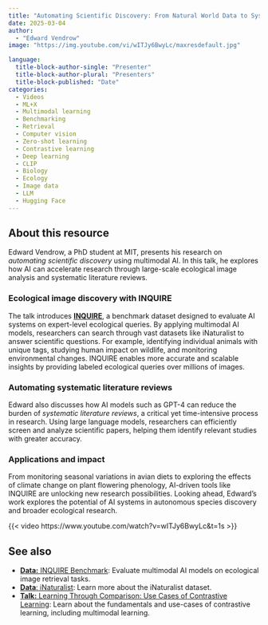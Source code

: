 ```yaml
---
title: "Automating Scientific Discovery: From Natural World Data to Systematic Literature Reviews"
date: 2025-03-04
author: 
  - "Edward Vendrow"
image: "https://img.youtube.com/vi/wITJy6BwyLc/maxresdefault.jpg"  

language: 
  title-block-author-single: "Presenter"
  title-block-author-plural: "Presenters"
  title-block-published: "Date"
categories:
  - Videos
  - ML+X
  - Multimodal learning
  - Benchmarking
  - Retrieval
  - Computer vision
  - Zero-shot learning
  - Contrastive learning
  - Deep learning
  - CLIP
  - Biology
  - Ecology
  - Image data
  - LLM
  - Hugging Face
---
```

## About this resource
Edward Vendrow, a PhD student at MIT, presents his research on *automating scientific discovery* using multimodal AI. In this talk, he explores how AI can accelerate research through large-scale ecological image analysis and systematic literature reviews.

### Ecological image discovery with INQUIRE
The talk introduces **[INQUIRE](https://uw-madison-datascience.github.io/ML-X-Nexus/Toolbox/Data/INQUIRE.html)**, a benchmark dataset designed to evaluate AI systems on expert-level ecological queries. By applying multimodal AI models, researchers can search through vast datasets like iNaturalist to answer scientific questions. For example, identifying individual animals with unique tags, studying human impact on wildlife, and monitoring environmental changes. INQUIRE enables more accurate and scalable insights by providing labeled ecological queries over millions of images.

### Automating systematic literature reviews
Edward also discusses how AI models such as GPT-4 can reduce the burden of *systematic literature reviews*, a critical yet time-intensive process in research. Using large language models, researchers can efficiently screen and analyze scientific papers, helping them identify relevant studies with greater accuracy.

### Applications and impact
From monitoring seasonal variations in avian diets to exploring the effects of climate change on plant flowering phenology, AI-driven tools like INQUIRE are unlocking new research possibilities. Looking ahead, Edward's work explores the potential of AI systems in autonomous species discovery and broader ecological research.

{{< video https://www.youtube.com/watch?v=wITJy6BwyLc&t=1s >}}

## See also
- [**Data:** INQUIRE Benchmark](https://uw-madison-datascience.github.io/ML-X-Nexus/Toolbox/Data/INQUIRE.html): Evaluate multimodal AI models on ecological image retrieval tasks.
- [**Data**: iNaturalist](https://uw-madison-datascience.github.io/ML-X-Nexus/Toolbox/Data/iNaturalist.html): Learn more about the iNaturalist dataset.
- [**Talk:** Learning Through Comparison: Use Cases of Contrastive Learning](https://uw-madison-datascience.github.io/ML-X-Nexus/Applications/Videos/Forums/mlx_2025-02-10.html): Learn about the fundamentals and use-cases of contrastive learning, including multimodal learning.

